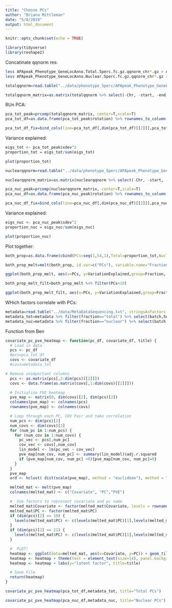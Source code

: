 ```yaml
---
title: "Choose PCs"
author: "Briana Mittleman"
date: "5/8/2019"
output: html_document
---
```


```r
knitr::opts_chunk$set(echo = TRUE)
```

```r
library(tidyverse)
library(reshape2)
```

Concatinate qqnorm res:  

```bash
less APApeak_Phenotype_GeneLocAnno.Total.5perc.fc.gz.qqnorm_chr*.gz > APApeak_Phenotype_GeneLocAnno.Total.5perc.fc.gz.qqnorm.allChrom
less APApeak_Phenotype_GeneLocAnno.Nuclear.5perc.fc.gz.qqnorm_chr*.gz > APApeak_Phenotype_GeneLocAnno.Nuclear.5perc.fc.gz.qqnorm.allChrom
```

```r
totalqqnorm=read.table("../data/phenotype_5perc/APApeak_Phenotype_GeneLocAnno.Total.5perc.fc.gz.qqnorm.allChrom", col.names = c('Chr',	'start',	'end',	'ID',	'NA18486',	'NA18498',	'NA18499',	'NA18501',	'NA18502',	'NA18504', 'NA18505',	'NA18508',	'NA18510',	'NA18511',	'NA18516',	'NA18519',	'NA18520',	'NA18522',	'NA18852', 'NA18853',	'NA18855',	'NA18856',	'NA18858',	'NA18861',	'NA18862',	'NA18870',	'NA18907',	'NA18909',	'NA18912', 'NA18913',	'NA18916',	'NA19092',	'NA19093',	'NA19101',	'NA19119',	'NA19130',	'NA19131',	'NA19137','NA19138',	'NA19140',	'NA19141',	'NA19144',	'NA19152',	'NA19153',	'NA19160',	'NA19171',	'NA19193',	'NA19200','NA19207',	'NA19209',	'NA19210',	'NA19223',	'NA19225',	'NA19238',	'NA19239',	'NA19257') )

totalqqnorm_matrix=as.matrix(totalqqnorm %>% select(-Chr, -start, -end, -ID))
```


RUn PCA:

```r
pca_tot_peak=prcomp(totalqqnorm_matrix, center=T,scale=T)
pca_tot_df=as.data.frame(pca_tot_peak$rotation) %>% rownames_to_column(var="lib") %>% select(1:11)

pca_tot_df_fix=bind_cols(line=pca_tot_df[,dim(pca_tot_df)[[2]]],pca_tot_df[,3:dim(pca_tot_df)[[2]]-1])
```

Variance explained:

```r
eigs_tot <- pca_tot_peak$sdev^2
proportion_tot = eigs_tot/sum(eigs_tot)

plot(proportion_tot)
```

```r
nuclearqqnorm=read.table("../data/phenotype_5perc/APApeak_Phenotype_GeneLocAnno.Nuclear.5perc.fc.gz.qqnorm.allChrom", col.names = c('Chr',	'start',	'end',	'ID',	'NA18486',	'NA18498',	'NA18499',	'NA18501',	'NA18502',	'NA18504', 'NA18505',	'NA18508',	'NA18510',	'NA18511',	'NA18516',	'NA18519',	'NA18520',	'NA18522',	'NA18852', 'NA18853',	'NA18855',	'NA18856',	'NA18858',	'NA18861',	'NA18862',	'NA18870',	'NA18907',	'NA18909',	'NA18912', 'NA18913',	'NA18916',	'NA19092',	'NA19093',	'NA19101',	'NA19119',	'NA19130',	'NA19131',	'NA19137','NA19138',	'NA19140',	'NA19141',	'NA19144',	'NA19152',	'NA19153',	'NA19160',	'NA19171',	'NA19193',	'NA19200','NA19207',	'NA19209',	'NA19210',	'NA19223',	'NA19225',	'NA19238',	'NA19239',	'NA19257'))

nuclearqqnorm_matrix=as.matrix(nuclearqqnorm %>% select(-Chr, -start, -end, -ID))
```


```r
pca_nuc_peak=prcomp(nuclearqqnorm_matrix, center=T,scale=T)
pca_nuc_df=as.data.frame(pca_nuc_peak$rotation) %>% rownames_to_column(var="lib") %>% select(1:11)

pca_nuc_df_fix=bind_cols(line=pca_nuc_df[,dim(pca_nuc_df)[[2]]],pca_nuc_df[,3:dim(pca_nuc_df)[[2]]-1])
```


Variance explained:

```r
eigs_nuc <- pca_nuc_peak$sdev^2
proportion_nuc = eigs_nuc/sum(eigs_nuc)

plot(proportion_nuc)
```


Plot together:

```r
both_prop=as.data.frame(cbind(PCs=seq(1,54,1),Total=proportion_tot,Nuclear=proportion_nuc))

both_prop_melt=melt(both_prop, id.var=c("PCs"), variable.name="Fraction",value.name = "VariationExplained" )


```


```r
ggplot(both_prop_melt, aes(x=PCs, y=VariationExplained,group=Fraction, color=Fraction)) + geom_line() + geom_vline(xintercept = 6, col="red") + annotate("text", label="6 PCs", x=10, y=.1) + labs(title="Proportion of variance explained \nin PCA on normalized APA usage")
```


```r
both_prop_melt_filt=both_prop_melt %>% filter(PCs<10)

ggplot(both_prop_melt_filt, aes(x=PCs, y=VariationExplained,group=Fraction, color=Fraction)) + geom_line() + geom_vline(xintercept = 4, col="red") + annotate("text", label="4 PCs", x=5, y=.1) + labs(title="Proportion of variance explained \nin PCA on normalized APA usage")
```
WHich factors correlate with PCs:

```r
metadata=read.table("../data/MetaDataSequencing.txt", stringsAsFactors = F, header = T)
metadata_tot=metadata %>% filter(fraction=="total") %>% select(batch,Sex, alive_avg, undiluted_avg,ratio260_280)
metadata_nuc=metadata %>% filter(fraction=="nuclear") %>% select(batch,Sex, alive_avg, undiluted_avg,ratio260_280)
```

Function from Ben 

```r
covariate_pc_pve_heatmap <- function(pc_df, covariate_df, title) {
  # Load in data
  pcs <- pc_df
  #pcs=pca_tot_df
  covs <- covariate_df
  #covs=metadata_tot

# Remove unimportant columns
  pcs <- as.matrix(pcs[,2:dim(pcs)[[2]]])
  covs <- data.frame(as.matrix(covs[,1:dim(covs)[[2]]]))

  # Initialize PVE heatmap
  pve_map <- matrix(0, dim(covs)[2], dim(pcs)[2])
  colnames(pve_map) <- colnames(pcs)
  rownames(pve_map) <- colnames(covs)

  # Loop through each PC, COV Pair and take correlation
  num_pcs <- dim(pcs)[2]
  num_covs <- dim(covs)[2]
  for (num_pc in 1:num_pcs) {
    for (num_cov in 1:num_covs) {
      pc_vec <- pcs[,num_pc]
      cov_vec <- covs[,num_cov]
      lin_model <- lm(pc_vec ~ cov_vec)
      pve_map[num_cov, num_pc] <- summary(lin_model)$adj.r.squared
      if (pve_map[num_cov, num_pc] <0){pve_map[num_cov, num_pc]=0}
    }
  }
  pve_map
  ord <- hclust( dist(scale(pve_map), method = "euclidean"), method = "ward.D" )$order

  melted_mat <- melt(pve_map)
  colnames(melted_mat) <- c("Covariate", "PC","PVE")

  #  Use factors to represent covariate and pc name
  melted_mat$Covariate <- factor(melted_mat$Covariate, levels = rownames(pve_map)[ord])
  melted_mat$PC <- factor(melted_mat$PC)
  if (dim(pcs)[2] == 10) {
    levels(melted_mat$PC) <- c(levels(melted_mat$PC)[1],levels(melted_mat$PC)[3:10],levels(melted_mat$PC)[2])
  }
  if (dim(pcs)[2] == 21) {
    levels(melted_mat$PC) <- c(levels(melted_mat$PC)[1],levels(melted_mat$PC)[12],levels(melted_mat$PC)[15:21],levels(melted_mat$PC)[2:11], levels(melted_mat$PC)[13:14])
  }

  #  PLOT!
  heatmap <- ggplot(data=melted_mat, aes(x=Covariate, y=PC)) + geom_tile(aes(fill=PVE)) + scale_fill_gradient2(midpoint=-.05, guide="colorbar")
  heatmap <- heatmap + theme(text = element_text(size=14), panel.background = element_blank(), axis.text.x = element_text(angle = 90, vjust=.5))
  heatmap <- heatmap + labs(y="latent factor", title=title)

  # Save File
  return(heatmap)
}
```


```r
covariate_pc_pve_heatmap(pca_tot_df,metadata_tot, title="Total PCs")

covariate_pc_pve_heatmap(pca_nuc_df,metadata_nuc, title="Nuclear PCs")

```


